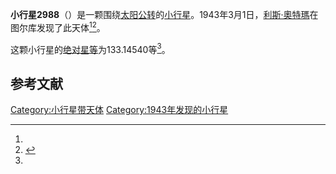{{Infobox planet
| bgcolour = #FFFFC0
| name = 2988 Korhonen
| symbol = 
| image = 
| caption = 
| discovery = yes
| discovery_ref = 
| discoverer = [[利斯·奧特瑪|利斯·奧特瑪]]
| discovery_site = [[图尔库|图尔库]] 
| discovered = 1943年3月1日
| designations = yes
| mp_name = 
| named_after = 
| alt_names = 1943 EM/ 1931 KN / 1951 AS / 1953 TO3 / 1979 WM3 / 1979 YV6
| mp_category = [[主带小行星|主带小行星]]
| orbit_ref = <ref name="a">[http://ssd.jpl.nasa.gov/sbdb.cgi?sstr=2988 2988 Korhonen] {{Wayback|url=http://ssd.jpl.nasa.gov/sbdb.cgi?sstr=2988 |date=20200820023522 }}，小行星數據庫瀏覽器（JPL Small-Body Database Browser）－[[美国国家航空航天局|美国国家航空航天局]]喷气推进实验室</ref>
| epoch = 2456400.5 (2013年4月18日更新)
| aphelion = {{convert|2.9339617|AU|km|3|abbr=on|lk=out}}
| perihelion = {{convert|2.2811321|AU|km|3|abbr=on}}
| semimajor = {{convert|2.6075469|AU|km|3|abbr=on}}
| eccentricity = 0.1251808
| period = 1537.965643 [[日|日]]<br />4.21[[儒略年|儒略年]]
| avg_speed = 
| inclination = 14.73600
| asc_node = 100.93367
| mean_anomaly = 
| arg_peri = 133.14540
| satellites = 
| physical_characteristics = yes
| dimensions = 
| mass = 
| density = 
| surface_grav = 
| escape_velocity = 
| sidereal_day = 
| axial_tilt = 
| pole_ecliptic_lat = 
| pole_ecliptic_lon = 
| albedo = 
| temperatures= 
| temp_name1 = 
| mean_temp_1 = 
| max_temp_1 = 
| temp_name2 = 
| max_temp_2 = 
| spectral_type = 
| abs_magnitude = 133.14540
}}

'''小行星2988'''（{{lang-en|2988 Korhonen}}）是一颗围绕[[太阳|太阳]][[公转|公转]]的[[小行星|小行星]]。1943年3月1日，[[利斯·奧特瑪|利斯·奧特瑪]]在图尔库发现了此天体<ref name="a" /><ref>{{cite news|title=小行星列表|url=http://cfa-www.harvard.edu/iau/lists/NumberedMPs.txt|accessdate=2013-07-08|newspaper=哈佛大学|archive-date=2008-05-17|archive-url=https://web.archive.org/web/20080517010638/http://cfa-www.harvard.edu/iau/lists/NumberedMPs.txt|dead-url=no}}</ref>。

这颗小行星的[[绝对星等|绝对星等]]为133.14540等<ref name="a" />。

==参考文献==
{{reflist}}
{{Minor Planet Number|[[小行星2987|小行星2987]]|[[小行星2989|小行星2989]]}}

{{小天体}}

[[Category:小行星带天体|Category:小行星带天体]]
[[Category:1943年发现的小行星|Category:1943年发现的小行星]]

{{asteroid-stub}}